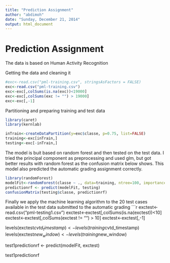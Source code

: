 ```yaml
---
title: "Prediction Assignment"
author: "abdimoh"
date: "Sunday, December 21, 2014"
output: html_document
---
```


#                  Prediction Assignment

The data is based on Human Activity Recognition

Getting the data and cleaning it

```r

#exc<-read.csv("pml-training.csv", stringsAsFactors = FALSE)
exc<-read.csv("pml-training.csv")
exc<-exc[,colSums(is.na(exc))<19000]
exc<-exc[,colSums(exc != "") > 19000]
exc<-exc[,-1]


```


Partitioning and preparing training and test data

```r
library(caret)
library(kernlab)

inTrain<-createDataPartition(y=exc$classe, p=0.75, list=FALSE)
training<-exc[inTrain,]
testing<-exc[-inTrain,]

```

The model is buit based on random forest and then tested on the test data. I tried the principal component as preprocessing and used glm, but got better results with random forest as the confusion matrix below shows.
This model also predicted the automatic grading assignment correctly.


```r
library(randomForest)
modelFit<-randomForest(classe ~ ., data=training, ntree=100, importance = TRUE, prox =FALSE)
predictionrf <- predict(modelFit, testing)
confusionMatrix(testing$classe, predictionrf)
```

Finally we apply the machine learning algorithm to the 20 test cases available in the test data submitted to the automatic grading
```r
exctest<-read.csv("pml-testing1.csv")
exctest<-exctest[,colSums(is.na(exctest))<10]
exctest<-exctest[,colSums(exctest != "") > 10]
exctest<-exctest[,-1]

levels(exctest$cvtd_timestamp)<-levels(training$cvtd_timestamp)
levels(exctest$new_window)<-levels(training$new_window)


test1predictionrf <- predict(modelFit, exctest)

test1predictionrf

